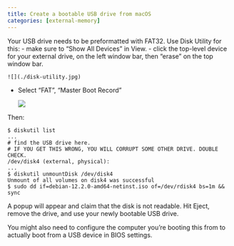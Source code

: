 ```yaml
---
title: Create a bootable USB drive from macOS
categories: [external-memory]
---
```


Your USB drive needs to be preformatted with FAT32. Use Disk Utility for this:
  - make sure to "Show All Devices" in View.
  - click the top-level device for your external drive, on the left window bar, then "erase" on the top window bar.
    
    ![](./disk-utility.jpg)

  - Select "FAT", "Master Boot Record"

    ![](./du-erase.jpg)

Then:

```
$ diskutil list
...
# find the USB drive here.
# IF YOU GET THIS WRONG, YOU WILL CORRUPT SOME OTHER DRIVE. DOUBLE CHECK.
/dev/disk4 (external, physical):
...
$ diskutil unmountDisk /dev/disk4
Unmount of all volumes on disk4 was successful
$ sudo dd if=debian-12.2.0-amd64-netinst.iso of=/dev/rdisk4 bs=1m && sync
```

A popup will appear and claim that the disk is not readable. Hit Eject, remove the drive, and use your newly bootable USB drive.

You might also need to configure the computer you're booting this from to actually boot from a USB device in BIOS settings.






